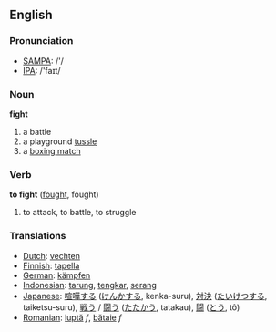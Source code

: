 ==English==
=== Pronunciation ===
*[[w:SAMPA|SAMPA]]: /'/
*[[w:IPA|IPA]]: /'faɪt/

===Noun===
'''fight'''
#a battle
#a playground [[tussle]]
#a [[boxing match]]


=== Verb ===

'''to fight''' ([[fought]], fought)

# to attack, to battle, to struggle

=== Translations ===
*[[Dutch]]: [[vechten]]
*[[Finnish]]: [[tapella]]
*[[German]]: [[kämpfen]]
*[[Indonesian]]: [[tarung]], [[tengkar]], [[serang]]
*[[Japanese]]: [[喧嘩する]] ([[けんかする]], kenka-suru), [[対決]] ([[たいけつする]], taiketsu-suru), [[戦う]] / [[闘う]] ([[たたかう]], tatakau), [[闘]] ([[とう]], tô)
*[[Romanian]]: [[luptă]] ''f'', [[bătaie]] ''f''